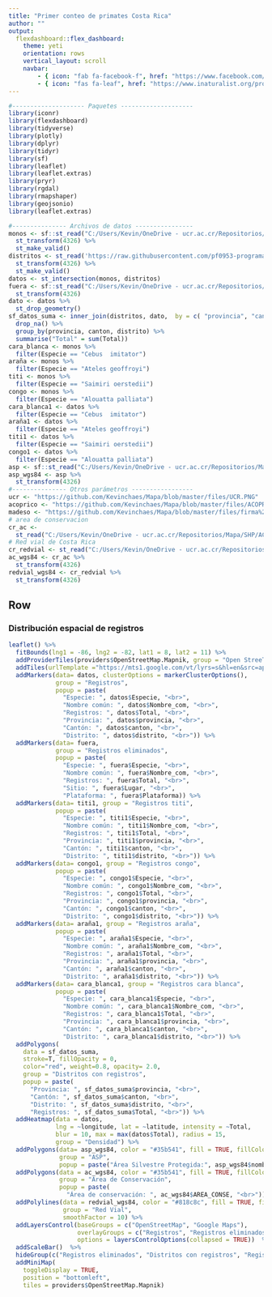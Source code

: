 ```yaml
---
title: "Primer conteo de primates Costa Rica"
author: ""
output:
  flexdashboard::flex_dashboard:
    theme: yeti
    orientation: rows
    vertical_layout: scroll
    navbar:
        - { icon: "fab fa-facebook-f", href: "https://www.facebook.com/groups/1089060534898714", align: right }
        - { icon: "fas fa-leaf", href: "https://www.inaturalist.org/projects/conteo-nacional-de-primates-costa-rica", align: right}
---
```


```r
#-------------------- Paquetes --------------------
library(iconr)
library(flexdashboard)
library(tidyverse)
library(plotly)
library(dplyr)
library(tidyr)
library(sf)
library(leaflet)
library(leaflet.extras)
library(pryr)
library(rgdal)
library(rmapshaper)
library(geojsonio)
library(leaflet.extras)
```


```r
#--------------- Archivos de datos ----------------
monos <- sf::st_read("C:/Users/Kevin/OneDrive - ucr.ac.cr/Repositorios/Mapa/SHP/monos.shp") %>%
  st_transform(4326) %>%
  st_make_valid()
distritos <- st_read('https://raw.githubusercontent.com/pf0953-programaciongeoespacialr-2020/datos/master/delimitacion-territorial-administrativa/cr/ign/cr_limite_distrital_ign_wgs84.geojson') %>%
  st_transform(4326) %>%
  st_make_valid()
datos <- st_intersection(monos, distritos)
fuera <- sf::st_read("C:/Users/Kevin/OneDrive - ucr.ac.cr/Repositorios/Mapa/SHP/fuera.shp")%>%
  st_transform(4326) 
dato <- datos %>%
  st_drop_geometry()
sf_datos_suma <- inner_join(distritos, dato,  by = c( "provincia", "canton", "distrito")) %>%
  drop_na() %>%
  group_by(provincia, canton, distrito) %>%
  summarise("Total" = sum(Total))
cara_blanca <- monos %>%
  filter(Especie == "Cebus  imitator")
araña <- monos %>%
  filter(Especie == "Ateles geoffroyi")
titi <- monos %>%
  filter(Especie == "Saimiri oerstedii")
congo <- monos %>%
  filter(Especie == "Alouatta palliata")
cara_blanca1 <- datos %>%
  filter(Especie == "Cebus  imitator")
araña1 <- datos %>%
  filter(Especie == "Ateles geoffroyi")
titi1 <- datos %>%
  filter(Especie == "Saimiri oerstedii")
congo1 <- datos %>%
  filter(Especie == "Alouatta palliata")
asp <- sf::st_read("C:/Users/Kevin/OneDrive - ucr.ac.cr/Repositorios/Mapa/SHP/ASP.shp")
asp_wgs84 <- asp %>%
  st_transform(4326)
#--------------- Otros parámetros -----------------
ucr <- "https://github.com/Kevinchaes/Mapa/blob/master/files/UCR.PNG"
acoprico <- "https://github.com/Kevinchaes/Mapa/blob/master/files/ACOPRICO.jpeg"
madeso <- "https://github.com/Kevinchaes/Mapa/blob/master/files/firma%20madeso.PNG"
# area de conservacion
cr_ac <-
  st_read("C:/Users/Kevin/OneDrive - ucr.ac.cr/Repositorios/Mapa/SHP/AConsevacionSINAC2014.shp")
# Red vial de Costa Rica
cr_redvial <- st_read("C:/Users/Kevin/OneDrive - ucr.ac.cr/Repositorios/Mapa/SHP/vias 1200mil.shp")
ac_wgs84 <- cr_ac %>%
  st_transform(4326)
redvial_wgs84 <- cr_redvial %>%
  st_transform(4326)
```

Row {data-height=700}
-----------------------------------------------------------------------
### Distribución espacial de registros
```r
leaflet() %>%
  fitBounds(lng1 = -86, lng2 = -82, lat1 = 8, lat2 = 11) %>%
  addProviderTiles(providers$OpenStreetMap.Mapnik, group = "Open StreeT Map") %>%
  addTiles(urlTemplate ="https://mts1.google.com/vt/lyrs=s&hl=en&src=app&x={x}&y={y}&z={z}&s=G", attribution = 'Google', group = "Google Maps") %>%
  addMarkers(data= datos, clusterOptions = markerClusterOptions(),
             group = "Registros",
             popup = paste(
               "Especie: ", datos$Especie, "<br>",
               "Nombre común: ", datos$Nombre_com, "<br>",
               "Registros: ", datos$Total, "<br>",
               "Provincia: ", datos$provincia, "<br>",
               "Cantón: ", datos$canton, "<br>",
               "Distrito: ", datos$distrito, "<br>")) %>%
  addMarkers(data= fuera,
             group = "Registros eliminados",
             popup = paste(
               "Especie: ", fuera$Especie, "<br>",
               "Nombre común: ", fuera$Nombre_com, "<br>",
               "Registros: ", fuera$Total, "<br>",
               "Sitio: ", fuera$Lugar, "<br>",
               "Plataforma: ", fuera$Plataforma)) %>%
  addMarkers(data= titi1, group = "Registros titi",
             popup = paste(
               "Especie: ", titi1$Especie, "<br>",
               "Nombre común: ", titi1$Nombre_com, "<br>",
               "Registros: ", titi1$Total, "<br>",
               "Provincia: ", titi1$provincia, "<br>",
               "Cantón: ", titi1$canton, "<br>",
               "Distrito: ", titi1$distrito, "<br>")) %>%
  addMarkers(data= congo1, group = "Registros congo",
             popup = paste(
               "Especie: ", congo1$Especie, "<br>",
               "Nombre común: ", congo1$Nombre_com, "<br>",
               "Registros: ", congo1$Total, "<br>",
               "Provincia: ", congo1$provincia, "<br>",
               "Cantón: ", congo1$canton, "<br>",
               "Distrito: ", congo1$distrito, "<br>")) %>%
  addMarkers(data= araña1, group = "Registros araña",
             popup = paste(
               "Especie: ", araña1$Especie, "<br>",
               "Nombre común: ", araña1$Nombre_com, "<br>",
               "Registros: ", araña1$Total, "<br>",
               "Provincia: ", araña1$provincia, "<br>",
               "Cantón: ", araña1$canton, "<br>",
               "Distrito: ", araña1$distrito, "<br>")) %>%
  addMarkers(data= cara_blanca1, group = "Registros cara blanca",
             popup = paste(
               "Especie: ", cara_blanca1$Especie, "<br>",
               "Nombre común: ", cara_blanca1$Nombre_com, "<br>",
               "Registros: ", cara_blanca1$Total, "<br>",
               "Provincia: ", cara_blanca1$provincia, "<br>",
               "Cantón: ", cara_blanca1$canton, "<br>",
               "Distrito: ", cara_blanca1$distrito, "<br>")) %>%
  addPolygons(
    data = sf_datos_suma,
    stroke=T, fillOpacity = 0,
    color="red", weight=0.8, opacity= 2.0,
    group = "Distritos con registros",
    popup = paste(
      "Provincia: ", sf_datos_suma$provincia, "<br>",
      "Cantón: ", sf_datos_suma$canton, "<br>",
      "Distrito: ", sf_datos_suma$distrito, "<br>",
      "Registros: ", sf_datos_suma$Total, "<br>")) %>%
  addHeatmap(data = datos,
             lng = ~longitude, lat = ~latitude, intensity = ~Total,
             blur = 10, max = max(datos$Total), radius = 15,
             group = "Densidad") %>%
  addPolygons(data= asp_wgs84, color = "#35b541", fill = TRUE, fillColor = "#35b541", stroke = T, weight = 3, opacity = 0.5,
              group = "ASP",
              popup = paste("Área Silvestre Protegida:", asp_wgs84$nombre_asp, "Área de conservación:", asp_wgs84$nombre_ac, sep = '<br/>')) %>%
  addPolygons(data = ac_wgs84, color = "#35b541", fill = TRUE, fillColor = "#35b541", stroke = T, weight = 3, opacity = 0.5,
              group = "Área de Conservación",
              popup = paste(
                "Área de conservación: ", ac_wgs84$AREA_CONSE, "<br>")) %>%
  addPolylines(data = redvial_wgs84, color = "#818c8c", fill = TRUE, fillColor = "#818c8c", stroke = T, weight = 3, opacity = 0.5,
               group = "Red Vial",
               smoothFactor = 10) %>%
  addLayersControl(baseGroups = c("OpenStreetMap", "Google Maps"),
                   overlayGroups = c("Registros", "Registros eliminados", "Registros titi", "Registros congo", "Registros araña", "Registros cara blanca", "Distritos con registros", "Densidad", "ASP", "Área de Conservación", "Red Vial"),
                   options = layersControlOptions(collapsed = TRUE))  %>%
  addScaleBar()  %>%
  hideGroup(c("Registros eliminados", "Distritos con registros", "Registros titi", "Registros congo", "Registros araña", "Registros cara blanca", "Densidad", "ASP", "Área de Conservación", "Red Vial")) %>%
  addMiniMap(
    toggleDisplay = TRUE,
    position = "bottomleft",
    tiles = providers$OpenStreetMap.Mapnik)
```